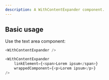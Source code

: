 ```yaml
---
description: A WithContentExpander component.
---
```



## Basic usage

Use the text area component:

```js
<WithContentExpander />
```

```js live
<WithContentExpander
    linkElement={<span>Lorem ipsum</span>}
    wrappedComponent={<p>Lorem ipsum</p>}
/>
```
